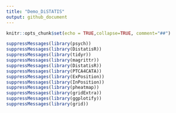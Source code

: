 ```yaml
---
title: "Demo_DiSTATIS"
output: github_document
---
```


```r
knitr::opts_chunk$set(echo = TRUE,collapse=TRUE, comment="##")
```

```r
suppressMessages(library(psych))
suppressMessages(library(DistatisR))
suppressMessages(library(tidyr))
suppressMessages(library(magrittr))
suppressMessages(library(DistatisR))
suppressMessages(library(PTCA4CATA))
suppressMessages(library(ExPosition))
suppressMessages(library(InPosition))
suppressMessages(library(pheatmap))
suppressMessages(library(gridExtra))
suppressMessages(library(ggplotify))
suppressMessages(library(grid))
```